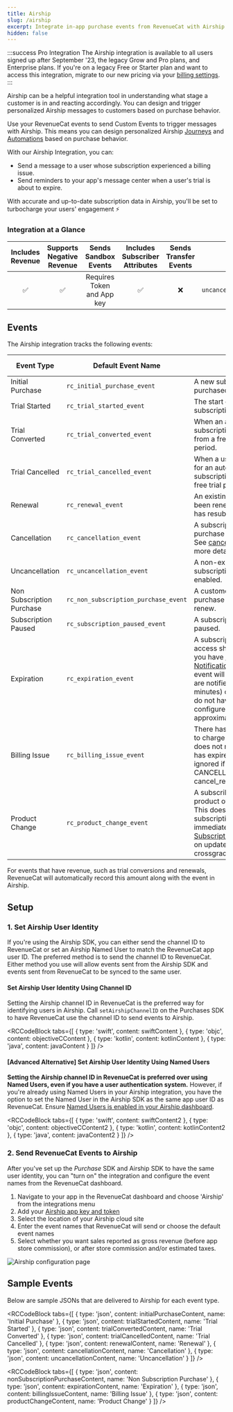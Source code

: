 ```yaml
---
title: Airship
slug: /airship
excerpt: Integrate in-app purchase events from RevenueCat with Airship
hidden: false
---
```


:::success Pro Integration
The Airship integration is available to all users signed up after September '23, the legacy Grow and Pro plans, and Enterprise plans. If you're on a legacy Free or Starter plan and want to access this integration, migrate to our new pricing via your [billing settings](https://app.revenuecat.com/settings/billing).
:::

Airship can be a helpful integration tool in understanding what stage a customer is in and reacting accordingly. You can design and trigger personalized Airship messages to customers based on purchase behavior.

Use your RevenueCat events to send Custom Events to trigger messages with Airship. This means you can design personalized Airship [Journeys](https://docs.airship.com/guides/messaging/user-guide/journeys/about/) and [Automations](https://docs.airship.com/guides/messaging/user-guide/messages/automation/about/) based on purchase behavior.

With our Airship Integration, you can:

- Send a message to a user whose subscription experienced a billing issue.
- Send reminders to your app's message center when a user's trial is about to expire.

With accurate and up-to-date subscription data in Airship, you'll be set to turbocharge your users' engagement ⚡️

### Integration at a Glance

| Includes Revenue | Supports Negative Revenue |    Sends Sandbox Events    | Includes Subscriber Attributes | Sends Transfer Events |                                                                      Optional Event Types                                                                       |
| :--------------: | :-----------------------: | :------------------------: | :----------------------------: | :-------------------: | :-------------------------------------------------------------------------------------------------------------------------------------------------------------: |
|        ✅        |            ✅             | Requires Token and App key |               ✅               |          ❌           | `non_subscription_purchase_event` `uncancellation_event``subscription_paused_event``expiration_event``billing_issue_event` `product_change_event` |

## Events

The Airship integration tracks the following events:

| Event Type                | Default Event Name                   | Description                                                                                                                                                                                                                                                                                                                                             | App Store | Play Store | Amazon | Stripe | Promo |
| ------------------------- | ------------------------------------ | ------------------------------------------------------------------------------------------------------------------------------------------------------------------------------------------------------------------------------------------------------------------------------------------------------------------------------------------------------- | --------- | ---------- | ------ | ------ | ----- |
| Initial Purchase          | `rc_initial_purchase_event`          | A new subscription has been purchased.                                                                                                                                                                                                                                                                                                                  | ✅        | ✅         | ✅     | ✅     | ❌    |
| Trial Started             | `rc_trial_started_event`             | The start of an auto-renewing subscription product free trial.                                                                                                                                                                                                                                                                                          | ✅        | ✅         | ✅     | ✅     | ❌    |
| Trial Converted           | `rc_trial_converted_event`           | When an auto-renewing subscription product converts from a free trial to normal paid period.                                                                                                                                                                                                                                                            | ✅        | ✅         | ✅     | ✅     | ❌    |
| Trial Cancelled           | `rc_trial_cancelled_event`           | When a user turns off renewals for an auto-renewing subscription product during a free trial period.                                                                                                                                                                                                                                                    | ✅        | ✅         | ✅     | ✅     | ❌    |
| Renewal                   | `rc_renewal_event`                   | An existing subscription has been renewed or a lapsed user has resubscribed.                                                                                                                                                                                                                                                                            | ✅        | ✅         | ✅     | ✅     | ❌    |
| Cancellation              | `rc_cancellation_event`              | A subscription or non-renewing purchase has been cancelled. See [cancellation reasons](/event-types-and-fields#cancellation-and-expiration-reasons) for more details.                                                                                                                                                    | ✅        | ✅         | ✅     | ✅     | ✅    |
| Uncancellation            | `rc_uncancellation_event`            | A non-expired cancelled subscription has been re-enabled.                                                                                                                                                                                                                                                                                               | ✅        | ✅         | ✅     | ❌     | ❌    |
| Non Subscription Purchase | `rc_non_subscription_purchase_event` | A customer has made a purchase that will not auto-renew.                                                                                                                                                                                                                                                                                                | ✅        | ✅         | ✅     | ✅     | ✅    |
| Subscription Paused       | `rc_subscription_paused_event`       | A subscription has been paused.                                                                                                                                                                                                                                                                                                                         | ❌        | ✅         | ❌     | ❌     | ❌    |
| Expiration                | `rc_expiration_event`                | A subscription has expired and access should be removed. If you have [Platform Server Notifications](/server-notifications) configured, this event will occur as soon as we are notified (within seconds to minutes) of the expiration. If you do not have notifications configured, delays may be approximately 1 hour. | ✅        | ✅         | ✅     | ✅     | ✅    |
| Billing Issue             | `rc_billing_issue_event`             | There has been a problem trying to charge the subscriber. This does not mean the subscription has expired. Can be safely ignored if listening to CANCELLATION event + cancel_reason=BILLING_ERROR.                                                                                                                                                      | ✅        | ✅         | ✅     | ✅     | ❌    |
| Product Change            | `rc_product_change_event`            | A subscriber has changed the product of their subscription. This does not mean the new subscription is in effect immediately. See [Managing Subscriptions](/managing-subscriptions) for more details on updates, downgrades, and crossgrades.                                                                                                        | ✅        | ✅         | ❌     | ✅     | ❌    |

For events that have revenue, such as trial conversions and renewals, RevenueCat will automatically record this amount along with the event in Airship.

## Setup

### 1. Set Airship User Identity

If you're using the Airship SDK, you can either send the channel ID to RevenueCat or set an Airship Named User to match the RevenueCat app user ID. The preferred method is to send the channel ID to RevenueCat. Either method you use will allow events sent from the Airship SDK and events sent from RevenueCat to be synced to the same user.

#### Set Airship User Identity Using Channel ID

Setting the Airship channel ID in RevenueCat is the preferred way for identifying users in Airship. Call `setAirshipChannelID` on the Purchases SDK to have RevenueCat use the channel ID to send events to Airship.


<RCCodeBlock tabs={[
    { type: 'swift', content: swiftContent },
    { type: 'objc', content: objectiveCContent },
    { type: 'kotlin', content: kotlinContent },
    { type: 'java', content: javaContent }
]} />

#### [Advanced Alternative] Set Airship User Identity Using Named Users

**Setting the Airship channel ID in RevenueCat is preferred over using Named Users, even if you have a user authentication system.** However, if you're already using Named Users in your Airship integration, you have the option to set the Named User in the Airship SDK as the same app user ID as RevenueCat. Ensure [Named Users is enabled in your Airship dashboard](https://docs.airship.com/guides/messaging/user-guide/project/enable-features/#named-users).


<RCCodeBlock tabs={[
    { type: 'swift', content: swiftContent2 },
    { type: 'objc', content: objectiveCContent2 },
    { type: 'kotlin', content: kotlinContent2 },
    { type: 'java', content: javaContent2 }
]} />

### 2. Send RevenueCat Events to Airship

After you've set up the _Purchase_ SDK and Airship SDK to have the same user identity, you can "turn on" the integration and configure the event names from the RevenueCat dashboard.

1. Navigate to your app in the RevenueCat dashboard and choose 'Airship' from the integrations menu
2. Add your [Airship app key and token](https://docs.airship.com/guides/admin/security/account-security/)
3. Select the location of your Airship cloud site
4. Enter the event names that RevenueCat will send or choose the default event names
5. Select whether you want sales reported as gross revenue (before app store commission), or after store commission and/or estimated taxes.

![Airship configuration page](/images/fd69e5f-app.revenuecat.com_projects_85ff18c7_integrations_branch_6_8d4ce309c76ef85954700461d9ab2ffb.png)

## Sample Events

Below are sample JSONs that are delivered to Airship for each event type.


<RCCodeBlock tabs={[
    { type: 'json', content: initialPurchaseContent, name: 'Initial Purchase' },
    { type: 'json', content: trialStartedContent, name: 'Trial Started' },
    { type: 'json', content: trialConvertedContent, name: 'Trial Converted' },
    { type: 'json', content: trialCancelledContent, name: 'Trial Cancelled' },
    { type: 'json', content: renewalContent, name: 'Renewal' },
    { type: 'json', content: cancellationContent, name: 'Cancellation' },
    { type: 'json', content: uncancellationContent, name: 'Uncancellation' }
]} />


<RCCodeBlock tabs={[
    { type: 'json', content: nonSubscriptionPurchaseContent, name: 'Non Subscription Purchase' },
    { type: 'json', content: expirationContent, name: 'Expiration' },
    { type: 'json', content: billingIssueContent, name: 'Billing Issue' },
    { type: 'json', content: productChangeContent, name: 'Product Change' }
]} />